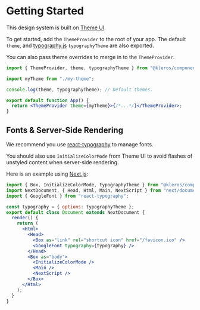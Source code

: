 
<Meta title="Introduction/Getting Started" />

# Getting Started

This design system is built on [Theme UI](https://theme-ui.com/home).

To get started, add the `ThemeProvider` to the root of your app. The default `theme`, and [typography.js](https://kyleamathews.github.io/typography.js) `typographyTheme` are also exported.

You can also pass theme overrides to merge in to the `ThemeProvider`.

```jsx
import { ThemeProvider, theme, typographyTheme } from "@kleros/components";

import myTheme from "./my-theme";

console.log(theme, typographyTheme); // Default themes.

export default function App() {
  return <ThemeProvider theme={myTheme}>{/*...*/}</ThemeProvider>;
}
```

## Fonts & Server-Side Rendering

We recommend you use [react-typography](https://github.com/KyleAMathews/typography.js) to manage fonts.

You should also use `InitializeColorMode` from Theme UI to avoid flashes of unstyled content when server-side rendering.

Here is an example using [Next.js](https://nextjs.org):

```jsx
import { Box, InitializeColorMode, typographyTheme } from "@kleros/components";
import NextDocument, { Head, Html, Main, NextScript } from "next/document";
import { GoogleFont } from "react-typography";

const typography = { options: typographyTheme };
export default class Document extends NextDocument {
  render() {
    return (
      <Html>
        <Head>
          <Box as="link" rel="shortcut icon" href="/favicon.ico" />
          <GoogleFont typography={typography} />
        </Head>
        <Box as="body">
          <InitializeColorMode />
          <Main />
          <NextScript />
        </Box>
      </Html>
    );
  }
}
```
